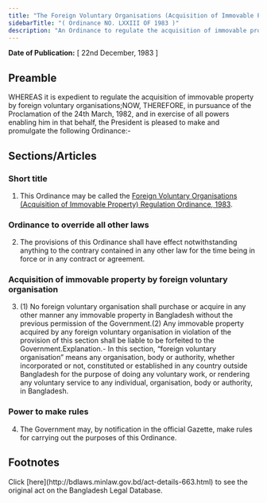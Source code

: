 ```yaml
---
title: "The Foreign Voluntary Organisations (Acquisition of Immovable Property) Regulation Ordinance, 1983"
sidebarTitle: "( Ordinance NO. LXXIII OF 1983 )"
description: "An Ordinance to regulate the acquisition of immovable property by foreign voluntary organisations."
---
```


**Date of Publication:** [ 22nd December, 1983 ]

## Preamble

WHEREAS it is expedient to regulate the acquisition of immovable property by foreign voluntary organisations;NOW, THEREFORE, in pursuance of the Proclamation of the 24th March, 1982, and in exercise of all powers enabling him in that behalf, the President is pleased to make and promulgate the following Ordinance:-

## Sections/Articles

### Short title

1. This Ordinance may be called the [Foreign Voluntary Organisations (Acquisition of Immovable Property) Regulation Ordinance, 1983](/act-663.html "Foreign Voluntary Organisations (Acquisition of Immovable Property) Regulation Ordinance, 1983").

### Ordinance to override all other laws

2. The provisions of this Ordinance shall have effect notwithstanding anything to the contrary contained in any other law for the time being in force or in any contract or agreement.

### Acquisition of immovable property by foreign voluntary organisation

3. (1) No foreign voluntary organisation shall purchase or acquire in any other manner any immovable property in Bangladesh without the previous permission of the Government.(2) Any immovable property acquired by any foreign voluntary organisation in violation of the provision of this section shall be liable to be forfeited to the Government.Explanation.- In this section, “foreign voluntary organisation” means any organisation, body or authority, whether incorporated or not, constituted or established in any country outside Bangladesh for the purpose of doing any voluntary work, or rendering any voluntary service to any individual, organisation, body or authority, in Bangladesh.

### Power to make rules

4. The Government may, by notification in the official Gazette, make rules for carrying out the purposes of this Ordinance.

## Footnotes

<Note>
  Click [here](http://bdlaws.minlaw.gov.bd/act-details-663.html) to see the original act on the Bangladesh Legal Database.
</Note>
